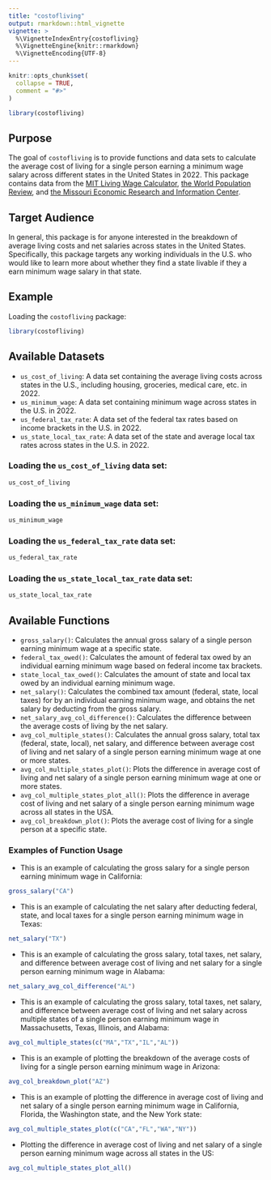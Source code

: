 ```yaml
---
title: "costofliving"
output: rmarkdown::html_vignette
vignette: >
  %\VignetteIndexEntry{costofliving}
  %\VignetteEngine{knitr::rmarkdown}
  %\VignetteEncoding{UTF-8}
---
```


```r
knitr::opts_chunk$set(
  collapse = TRUE,
  comment = "#>"
)
```

```r
library(costofliving)
```

## Purpose

The goal of `costofliving` is to provide functions and data sets to calculate the average cost of living for a single person earning a minimum wage salary across different states in the United States in 2022. This package contains data from the [MIT Living Wage Calculator](https://livingwage.mit.edu/), [the World Population Review](https://worldpopulationreview.com/), and [the Missouri Economic Research and Information Center](https://meric.mo.gov/).

## Target Audience

In general, this package is for anyone interested in the breakdown of average living costs and net salaries across states in the United States. Specifically, this package targets any working individuals in the U.S. who would like to learn more about whether they find a state livable if they a earn minimum wage salary in that state. 

## Example

Loading the `costofliving` package:

```r
library(costofliving)
```

## Available Datasets

  + `us_cost_of_living`: A data set containing the average living costs across states in the U.S., including housing, groceries, medical care, etc. in 2022. 
  + `us_minimum_wage`: A data set containing minimum wage across states in the U.S. in 2022.
  + `us_federal_tax_rate`: A data set of the federal tax rates based on income brackets in the U.S. in 2022. 
  + `us_state_local_tax_rate`: A data set of the state and average local tax rates across states in the U.S. in 2022.

### Loading the `us_cost_of_living` data set:

```r
us_cost_of_living
```

### Loading the `us_minimum_wage` data set:

```r
us_minimum_wage
```

### Loading the `us_federal_tax_rate` data set:

```r
us_federal_tax_rate
```

### Loading the `us_state_local_tax_rate` data set:

```r
us_state_local_tax_rate
```

## Available Functions

  + `gross_salary()`: Calculates the annual gross salary of a single person earning minimum wage at a specific state.
  + `federal_tax_owed()`: Calculates the amount of federal tax owed by an individual earning minimum wage based on federal income tax brackets.
  + `state_local_tax_owed()`: Calculates the amount of state and local tax owed by an individual earning minimum wage.
  + `net_salary()`: Calculates the combined tax amount (federal, state, local taxes) for by an individual earning minimum wage, and obtains the net salary by deducting from the gross salary.
  + `net_salary_avg_col_difference()`: Calculates the difference between the average costs of living by the net salary.
  + `avg_col_multiple_states()`: Calculates the annual gross salary, total tax (federal, state, local), net salary, and difference between average cost of living and net salary of a single person earning minimum wage at one or more states.
  + `avg_col_multiple_states_plot()`: Plots the difference in average cost of living and net salary of a single person earning minimum wage at one or more states.
  + `avg_col_multiple_states_plot_all()`: Plots the difference in average cost of living and net salary of a single person earning minimum wage across all states in the USA.
  + `avg_col_breakdown_plot()`: Plots the average cost of living for a single person at a specific state.

### Examples of Function Usage

- This is an example of calculating the gross salary for a single person earning minimum wage in California:

```r
gross_salary("CA")
```

- This is an example of calculating the net salary after deducting federal, state, and local taxes for a single person earning minimum wage in Texas:

```r
net_salary("TX")
```

- This is an example of calculating the gross salary, total taxes, net salary, and difference between average cost of living and net salary for a single person earning minimum wage in Alabama:

```r
net_salary_avg_col_difference("AL")
```

- This is an example of calculating the gross salary, total taxes, net salary, and difference between average cost of living and net salary across multiple states of a single person earning minimum wage in Massachusetts, Texas, Illinois, and Alabama:

```r
avg_col_multiple_states(c("MA","TX","IL","AL"))
```

- This is an example of plotting the breakdown of the average costs of living for a single person earning minimum wage in Arizona:

```r
avg_col_breakdown_plot("AZ")
```

- This is an example of plotting the difference in average cost of living and net salary of a single person earning minimum wage in California, Florida, the Washington state, and the New York state:

```r
avg_col_multiple_states_plot(c("CA","FL","WA","NY"))
```

- Plotting the difference in average cost of living and net salary of a single person earning minimum wage across all states in the US:

```r
avg_col_multiple_states_plot_all()
```


